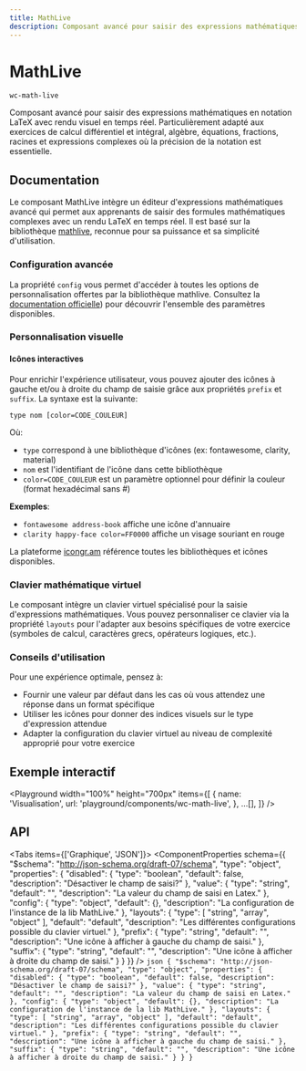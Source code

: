```yaml
---
title: MathLive
description: Composant avancé pour saisir des expressions mathématiques en notation LaTeX avec rendu visuel en temps réel. Particulièrement adapté aux exercices de calcul différentiel et intégral, algèbre, équations, fractions, racines et expressions complexes où la précision de la notation est essentielle.
---
```



# MathLive

`wc-math-live`

Composant avancé pour saisir des expressions mathématiques en notation LaTeX avec rendu visuel en temps réel. Particulièrement adapté aux exercices de calcul différentiel et intégral, algèbre, équations, fractions, racines et expressions complexes où la précision de la notation est essentielle.

## Documentation

Le composant MathLive intègre un éditeur d'expressions mathématiques avancé qui permet aux apprenants de saisir des formules mathématiques complexes avec un rendu LaTeX en temps réel. Il est basé sur la bibliothèque [mathlive](https://cortexjs.io/mathfield), reconnue pour sa puissance et sa simplicité d'utilisation.

### Configuration avancée

La propriété `config` vous permet d'accéder à toutes les options de personnalisation offertes par la bibliothèque mathlive. Consultez la [documentation officielle](https://cortexjs.io/mathfield)) pour découvrir l'ensemble des paramètres disponibles.

### Personnalisation visuelle

#### Icônes interactives

Pour enrichir l'expérience utilisateur, vous pouvez ajouter des icônes à gauche et/ou à droite du champ de saisie grâce aux propriétés `prefix` et `suffix`. La syntaxe est la suivante:

`type nom [color=CODE_COULEUR]`

Où:

- `type` correspond à une bibliothèque d'icônes (ex: fontawesome, clarity, material)
- `nom` est l'identifiant de l'icône dans cette bibliothèque
- `color=CODE_COULEUR` est un paramètre optionnel pour définir la couleur (format hexadécimal sans #)

**Exemples**:

- `fontawesome address-book` affiche une icône d'annuaire
- `clarity happy-face color=FF0000` affiche un visage souriant en rouge

La plateforme [icongr.am](https://icongr.am) référence toutes les bibliothèques et icônes disponibles.

### Clavier mathématique virtuel

Le composant intègre un clavier virtuel spécialisé pour la saisie d'expressions mathématiques. Vous pouvez personnaliser ce clavier via la propriété `layouts` pour l'adapter aux besoins spécifiques de votre exercice (symboles de calcul, caractères grecs, opérateurs logiques, etc.).

### Conseils d'utilisation

Pour une expérience optimale, pensez à:

- Fournir une valeur par défaut dans les cas où vous attendez une réponse dans un format spécifique
- Utiliser les icônes pour donner des indices visuels sur le type d'expression attendue
- Adapter la configuration du clavier virtuel au niveau de complexité approprié pour votre exercice

## Exemple interactif

<Playground
  width="100%"
  height="700px"
  items={[
    {
      name: 'Visualisation',
      url: 'playground/components/wc-math-live',
    },
    ...[],
  ]}
/>

## API

<Tabs items={['Graphique', 'JSON']}>
  <Tab>
    <ComponentProperties schema={{
  "$schema": "http://json-schema.org/draft-07/schema",
  "type": "object",
  "properties": {
    "disabled": {
      "type": "boolean",
      "default": false,
      "description": "Désactiver le champ de saisi?"
    },
    "value": {
      "type": "string",
      "default": "",
      "description": "La valeur du champ de saisi en Latex."
    },
    "config": {
      "type": "object",
      "default": {},
      "description": "La configuration de l'instance de la lib MathLive."
    },
    "layouts": {
      "type": [
        "string",
        "array",
        "object"
      ],
      "default": "default",
      "description": "Les différentes configurations possible du clavier virtuel."
    },
    "prefix": {
      "type": "string",
      "default": "",
      "description": "Une icône à afficher à gauche du champ de saisi."
    },
    "suffix": {
      "type": "string",
      "default": "",
      "description": "Une icône à afficher à droite du champ de saisi."
    }
  }
}} />
  </Tab>
  <Tab>
    ```json
    {
  "$schema": "http://json-schema.org/draft-07/schema",
  "type": "object",
  "properties": {
    "disabled": {
      "type": "boolean",
      "default": false,
      "description": "Désactiver le champ de saisi?"
    },
    "value": {
      "type": "string",
      "default": "",
      "description": "La valeur du champ de saisi en Latex."
    },
    "config": {
      "type": "object",
      "default": {},
      "description": "La configuration de l'instance de la lib MathLive."
    },
    "layouts": {
      "type": [
        "string",
        "array",
        "object"
      ],
      "default": "default",
      "description": "Les différentes configurations possible du clavier virtuel."
    },
    "prefix": {
      "type": "string",
      "default": "",
      "description": "Une icône à afficher à gauche du champ de saisi."
    },
    "suffix": {
      "type": "string",
      "default": "",
      "description": "Une icône à afficher à droite du champ de saisi."
    }
  }
}
    ```
  </Tab>
</Tabs>

